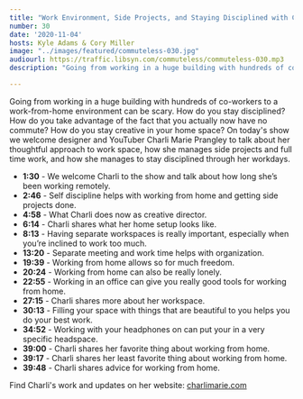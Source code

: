 ```yaml
---
title: "Work Environment, Side Projects, and Staying Disciplined with Charli Marie Prangley"
number: 30
date: '2020-11-04'
hosts: Kyle Adams & Cory Miller
image: "../images/featured/commuteless-030.jpg"
audiourl: https://traffic.libsyn.com/commuteless/commuteless-030.mp3
description: "Going from working in a huge building with hundreds of co-workers to a work-from-home environment can be scary. How do you stay disciplined? How do you take advantage of the fact that you actually now have no commute? How do you stay creative in your home space? On today's show we welcome designer and YouTuber Charli Marie Prangley to talk about her thoughtful approach to work space, how she manages side projects and full time work, and how she manages to stay disciplined through her workdays."

---
```


Going from working in a huge building with hundreds of co-workers to a work-from-home environment can be scary. How do you stay disciplined? How do you take advantage of the fact that you actually now have no commute? How do you stay creative in your home space? On today's show we welcome designer and YouTuber Charli Marie Prangley to talk about her thoughtful approach to work space, how she manages side projects and full time work, and how she manages to stay disciplined through her workdays.

- **1:30** - We welcome Charli to the show and talk about how long she’s been working remotely.
- **2:46** - Self discipline helps with working from home and getting side projects done.
- **4:58** - What Charli does now as creative director.
- **6:14** - Charli shares what her home setup looks like.
- **8:13** - Having separate workspaces is really important, especially when you’re inclined to work too much.
- **13:20** - Separate meeting and work time helps with organization.
- **19:39** - Working from home allows so for much freedom.
- **20:24** - Working from home can also be really lonely.
- **22:55** - Working in an office can give you really good tools for working from home.
- **27:15** - Charli shares more about her workspace.
- **30:13** - Filling your space with things that are beautiful to you helps you do your best work.
- **34:52** - Working with your headphones on can put your in a very specific headspace.
- **39:00** - Charli shares her favorite thing about working from home.
- **39:17** - Charli shares her least favorite thing about working from home.
- **39:48** - Charli shares advice for working from home.

Find Charli's work and updates on her website: [charlimarie.com](https://charlimarie.com)